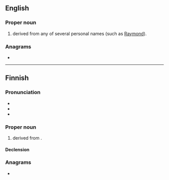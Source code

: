 {{also|raine|rainé|Raîne}}
==English==

===Proper noun===
{{en-proper noun}}

# {{surname|en|from=given names|dot=}} derived from any of several personal names (such as [[Raymond]]).

===Anagrams===
* {{anagrams|en|a=aeinr|Arnie|Neira|Neria|ernai}}

----

==Finnish==

===Pronunciation===
* {{rhymes|fi|ɑine}}
* {{fi-IPA|raine}}
* {{hyphenation|fi|Rai|ne}}

===Proper noun===
{{fi-proper noun}}

# {{given name|fi|male}} derived from {{der|fi|de|Rainer}}.

====Declension====
{{fi-decl-nalle|Rain|||a}}

===Anagrams===
* {{anagrams|fi|a=aeinr|Arien|riena}}